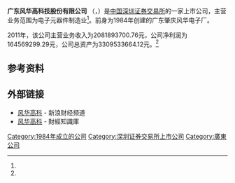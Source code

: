 {{Infobox Company 
| company_name     = 广东风华高科技股份有限公司
| company_name_en  = GUANG DONG FENGHUA ADVANCED TECHNOLOGY(HOLDING) CO.,LTD
| company_logo     =
| company_type     = 上市公司<br>A股简称：'''风华高科'''（{{szse|000636}}）
| company_slogan   = 
| foundation       = 
| location         = {{CHN}}[[廣東省|廣東省]][[肇慶市|肇慶市]]
| key_people       = 
| industry         = 电子元器件制造业
| products         =
| revenue          = 164569299.29元 （2011年）<ref name="ccer">CCER数据库 - 一般上市公司财务数据库</ref>
| operating_income =
| net_income       =2081893700.76元（2011年）<ref name="ccer"/>
| assets        = 3309533664.12元（2011年）<ref name="ccer"/>
| num_employees    = 
| parent           = 
| subsid           = 
| homepage         = 
| footnotes        = 
}}
'''广东风华高科技股份有限公司''' （{{szse|000636}}，{{lang|en|GUANG DONG FENGHUA ADVANCED TECHNOLOGY(HOLDING) CO.,LTD}}）是[[中国|中国]][[深圳证券交易所|深圳证券交易所]]的一家上市公司，主营业务范围为电子元器件制造业<ref name="ccer"/>。前身为1984年创建的广东肇庆风华电子厂。

2011年，该公司主营业务收入为2081893700.76元，公司净利润为164569299.29元，公司总资产为3309533664.12元。<ref name="ccer"/>


==参考资料==
{{reflist}}

==外部链接==
* [http://finance.sina.com.cn/realstock/company/sz000636/nc.shtml 风华高科] {{Wayback|url=http://finance.sina.com.cn/realstock/company/sz000636/nc.shtml |date=20210125085522 }} - 新浪财经频道
* [https://www.moneydj.com/KMDJ/Wiki/WikiViewer.aspx?KeyID=dd14c73f-40fb-4e6e-877e-a62b0dff7362 风华高科] {{Wayback|url=https://www.moneydj.com/KMDJ/Wiki/WikiViewer.aspx?KeyID=dd14c73f-40fb-4e6e-877e-a62b0dff7362 |date=20100410031259 }} - 財經知識庫

[[Category:1984年成立的公司|Category:1984年成立的公司]]
[[Category:深圳证券交易所上市公司|Category:深圳证券交易所上市公司]]
[[Category:廣東公司|Category:廣東公司]]


{{中国公司小作品}}